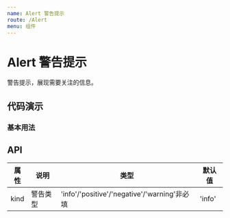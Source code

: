 ```yaml
---
name: Alert 警告提示
route: /Alert
menu: 组件
---
```



# Alert 警告提示

警告提示，展现需要关注的信息。

## 代码演示

### 基本用法

<StarPlayground code={BasicDemoCode} title="基本用法" desc="使用kind控制Alert类型">
  <BasicDemo />
</StarPlayground>

## API

| 属性 | 说明     | 类型                                         | 默认值 |
| ---- | -------- | -------------------------------------------- | ------ |
| kind | 警告类型 | 'info'/'positive'/'negative'/'warning'非必填 | 'info' |